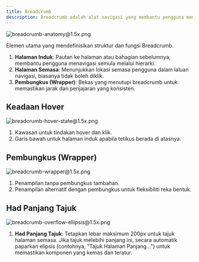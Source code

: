 ```yaml
---
title: Breadcrumb
description: Breadcrumb adalah alat navigasi yang membantu pengguna memahami lokasi semasa mereka dalam laman web atau aplikasi serta membolehkan mereka kembali ke halaman sebelumnya dengan mudah.
---
```


![breadcrumb-anatomy@1.5x.png](/design/breadcrumb-anatomy1.5x.png)

Elemen utama yang mendefinisikan struktur dan fungsi Breadcrumb.

1. **Halaman Induk**: Pautan ke halaman atau bahagian sebelumnya, membantu pengguna menavigasi semula melalui hierarki.
2. **Halaman Semasa**: Menunjukkan lokasi semasa pengguna dalam laluan navigasi, biasanya tidak boleh diklik.
3. **Pembungkus (Wrapper)**: Bekas yang menutupi breadcrumb untuk memastikan jarak dan penjajaran yang konsisten.

## Keadaan Hover

![breadcrumb-hover-state@1.5x.png](/design/breadcrumb-hover-state1.5x.png)

1. Kawasan untuk tindakan hover dan klik.
2. Garis bawah untuk halaman induk apabila tetikus berada di atasnya.

## Pembungkus (Wrapper)

![breadcrumb-wrapper@1.5x.png](/design/breadcrumb-wrapper1.5x.png)

1. Penampilan tanpa pembungkus tambahan.
2. Penampilan alternatif dengan pembungkus untuk fleksibiliti reka bentuk.

## Had Panjang Tajuk

![breadcrumb-overflow-ellipsis@1.5x.png](/design/breadcrumb-overflow-ellipsis1.5x.png)

1. **Had Panjang Tajuk**: Tetapkan lebar maksimum 200px untuk tajuk halaman semasa. Jika tajuk melebihi panjang ini, secara automatik paparkan elipsis (contohnya, "Tajuk Halaman Panjang...") untuk memastikan komponen yang kemas dan teratur.
